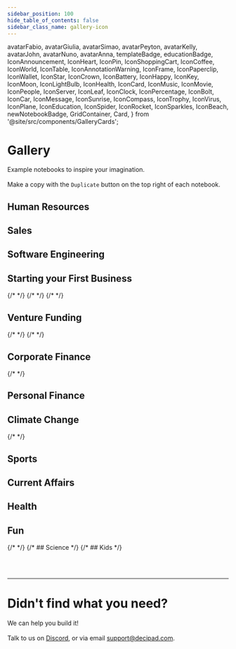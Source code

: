 ```yaml
---
sidebar_position: 100
hide_table_of_contents: false
sidebar_class_name: gallery-icon
---
```


  avatarFabio,
  avatarGiulia,
  avatarSimao,
  avatarPeyton,
  avatarKelly,
  avatarJohn,
  avatarNuno,
  avatarAnna,
  templateBadge,
  educationBadge,
  IconAnnouncement,
  IconHeart,
  IconPin,
  IconShoppingCart,
  IconCoffee,
  IconWorld,
  IconTable,
  IconAnnotationWarning,
  IconFrame,
  IconPaperclip,
  IconWallet,
  IconStar,
  IconCrown,
  IconBattery,
  IconHappy,
  IconKey,
  IconMoon,
  IconLightBulb,
  IconHealth,
  IconCard,
  IconMusic,
  IconMovie,
  IconPeople,
  IconServer,
  IconLeaf,
  IconClock,
  IconPercentage,
  IconBolt,
  IconCar,
  IconMessage,
  IconSunrise,
  IconCompass,
  IconTrophy,
  IconVirus,
  IconPlane,
  IconEducation,
  IconSpider,
  IconRocket,
  IconSparkles,
  IconBeach,
  newNotebookBadge,
  GridContainer,
  Card,
} from '@site/src/components/GalleryCards';

# Gallery

Example notebooks to inspire your imagination. <br></br>
Make a copy with the `Duplicate` button on the top right of each notebook.


## Human Resources

<GridContainer>
              <Card
                author="Kelly McEttrick"
                cardColor="--card-yellow"
                icon={IconLeaf}
                title="Offer letter template"
                img="https://user-images.githubusercontent.com/12210180/162471244-15b6b5ba-5ed3-45ee-a6e0-475d1b018053.png"
                notebook="https://app.decipad.com/n/You-re-hired-Offer-Letter%3Am5plUls5fkWflsneZcJNQ"
                description="Offer letters at startups most often include stock base compensation. Use this template to explain how these work and next steps."
                template
                avatar={avatarKelly}
              />
              <Card
                author="Kelly McEttrick"
                cardColor="--card-green"
                icon={IconLeaf}
                title="Understanding stock options"
                img="https://user-images.githubusercontent.com/12210180/162471244-15b6b5ba-5ed3-45ee-a6e0-475d1b018053.png"
                notebook="https://app.decipad.com/n/Understanding-stock-options-at-an-early-stage-startup%3ArSztWxWyHRz3wp-1sm13M"
                description="How equity compensation works? How much will your stock options be worth in the future?"
                avatar={avatarKelly}
              />
              <Card
                author="Kelly McEttrick"
                cardColor="--card-blue"
                icon={IconPercentage}
                title="Performance summary letter template"
                img="https://user-images.githubusercontent.com/12210180/162471244-15b6b5ba-5ed3-45ee-a6e0-475d1b018053.png"
                notebook="https://app.decipad.com/n/-Template-Performance-summary-letter-%3AjuzNZDn4zNSqn2Rz14pKn"
                description="Compensation adjustments are often based on performance and a formula. Use this template to communicate adjustments."
                template
                avatar={avatarKelly}
              />
              <Card
                author="Nuno Job"
                cardColor="--card-pink"
                icon={IconCoffee}
                title="Adjusting employee compensation when moving countries"
                img="https://user-images.githubusercontent.com/12210180/162471244-15b6b5ba-5ed3-45ee-a6e0-475d1b018053.png"
                notebook="https://app.decipad.com/n/Emily-in-Paris%3AmCTaRvBPOskMxCEKeKKxt?secret=Zhm1ToqvarE6ZzXHJU2Cn"
                description="A notebook that breaks down the calculations behind salary adjustments when moving cities."
                avatar={avatarNuno}
              />
            </GridContainer>

## Sales
<GridContainer>
              <Card
                author="Kelly McEttrick"
                cardColor="--card-yellow"
                icon={IconLeaf}
                title="Sales Pipeline Report"
                img="https://user-images.githubusercontent.com/12210180/162471244-15b6b5ba-5ed3-45ee-a6e0-475d1b018053.png"
                notebook="https://app.decipad.com/n/-Template-Sales-Report-Monthly-Pipeline-Update%3ABxUws8V5ImNdj3feqCevN"
                description="Build a report to showcase the current and future state of your sales funnel using data views."
                template
                avatar={avatarKelly}
                newNotebook
              />
            </GridContainer>

## Software Engineering
<GridContainer>
              <Card
                author="Fabio Santos"
                cardColor="--card-blue"
                icon={IconServer}
                title="Picking the right GitHub plan for your team"
                img="https://user-images.githubusercontent.com/12210180/162471244-15b6b5ba-5ed3-45ee-a6e0-475d1b018053.png"
                notebook="https://app.decipad.com/n/Should-I-upgrade-to-Github-s-Enterprise-plan-%3AFlwvRkd6oiuePyH7MNzan"
                description="Explores different plan scenarios depending on your team's GitHub usage."
                avatar={avatarFabio}
              />
            </GridContainer>

## Starting your First Business

<GridContainer>
            <Card
                author="Kelly McEttrick"
                cardColor="--card-green"
                icon={IconCard}
                title="Invoice template"
                img="https://user-images.githubusercontent.com/12210180/162471244-15b6b5ba-5ed3-45ee-a6e0-475d1b018053.png"
                notebook="https://app.decipad.com/n/Invoice-for-Professional-Services%3AbvG3oSIDSMoZxx5oFHQ4r"
                description="This notebook showcases how you can create an invoice on Decipad."
                template
                avatar={avatarKelly}
              ></Card>
              <Card
                author="Simão Dias"
                cardColor="--card-purple"
                icon={IconSparkles}
                title="Start a business"
                img="https://user-images.githubusercontent.com/12210180/162471244-15b6b5ba-5ed3-45ee-a6e0-475d1b018053.png"
                notebook="https://app.decipad.com/n/-Starting-a-Candle-Business%3AJTYAmhcwfINZobogKoEbU"
                description="Example on how to break down and forecast financials of a businees before starting."
                avatar={avatarSimao}
              />
              <Card
                author="Giulia Camargo"
                cardColor="--card-yellow"
                icon={IconStar}
                title="Pricing a consulting project"
                img="https://user-images.githubusercontent.com/12210180/162471244-15b6b5ba-5ed3-45ee-a6e0-475d1b018053.png"
                notebook="https://app.decipad.com/n/Pricing-a-consulting-project%3AXvFir3R2H_GvTfsy5bA4Q"
                description="Landed a new project? Use this model to understand how to calculate staff allocation, project expenses, and target rates."
                avatar={avatarGiulia}
              />
              {/* <Card
                author="Nuno Job"
                cardColor="--card-green"
                icon="🤔"
                title="How much money do I need to start my business?"
                img="https://user-images.githubusercontent.com/12210180/162471244-15b6b5ba-5ed3-45ee-a6e0-475d1b018053.png"
                notebook="https://app.decipad.com/n/Simple-Cashflow%3Ak1Zw0l2QmvbU5DIJ_XWxu?secret=vgzyDwDdJhTNN1SccetIe"
                description="Use this notebook to understand your cashflow and project the initial investment you need."
              ></Card> */}
              {/* <Card
                author="Nuno Job"
                cardColor="--card-green"
                icon="🤒"
                title=" Build a new gym"
                img="https://user-images.githubusercontent.com/12210180/162471244-15b6b5ba-5ed3-45ee-a6e0-475d1b018053.png"
                notebook="https://app.decipad.com"
                description="Missing"
            /> */}
              <Card
                author="Giulia Camargo"
                cardColor="--card-white"
                icon={IconKey}
                title="Restaurant Pricing"
                img="https://user-images.githubusercontent.com/12210180/162471244-15b6b5ba-5ed3-45ee-a6e0-475d1b018053.png"
                notebook="https://app.decipad.com/n/Is-my-restaurant-profitable-%3AJ0dGd6P-2FCtBN-RaULz4"
                description="Use this model to understand how you should price the meals at your restaurant in order to be profitable."
                avatar={avatarGiulia}
              />
              {/* <Card
                author="Nuno Job"
                cardColor="--card-green"
                icon="🤒"
                title=" Trojan Financials"
                img="https://user-images.githubusercontent.com/12210180/162471244-15b6b5ba-5ed3-45ee-a6e0-475d1b018053.png"
                notebook="https://app.decipad.com"
                description="Missing"
          /> */}
            </GridContainer>

## Venture Funding

<GridContainer>
              {/* <Card
                author="Nuno Job"
                cardColor="--card-green"
                icon="🤒"
                title="Pro-rata calculator for your next round"
                img="https://user-images.githubusercontent.com/12210180/162471244-15b6b5ba-5ed3-45ee-a6e0-475d1b018053.png"
                notebook="https://app.decipad.com"
                description="Missing"
        /> */}
              <Card
                author="Nuno Job"
                cardColor="--card-blue"
                icon={IconRocket}
                title="A founders guide to pricing your first round"
                img="https://user-images.githubusercontent.com/12210180/162471244-15b6b5ba-5ed3-45ee-a6e0-475d1b018053.png"
                notebook="https://app.decipad.com/n/A-founders-guide-to-pricing-your-first-round%3AEIfsPUrmoNZDMtGHYuxMW"
                description="Before you negotiate your first VC round, you might have a simple cap. This Notebook goes over the math and breaks it down."
                avatar={avatarNuno}
              />
              <Card
                author="Nuno Job"
                cardColor="--card-yellow"
                icon={IconAnnotationWarning}
                title="A founder's guide to liquidation preference"
                img="https://user-images.githubusercontent.com/12210180/162471244-15b6b5ba-5ed3-45ee-a6e0-475d1b018053.png"
                notebook="https://app.decipad.com/n/A-founder-s-guide-to-liquidation-preference-startup-demo%3A789aAn-CwBN1JoxDCZxjn"
                description="When negotiating your term sheet, you will likely find liquidation preference as one of the terms. So, what does it mean?"
                avatar={avatarNuno}
              />
              {/* <Card
                author="Nuno Job"
                cardColor="--card-green"
                icon="🤒"
                title="Profit sharing with founders for a VC fund"
                img="https://user-images.githubusercontent.com/12210180/162471244-15b6b5ba-5ed3-45ee-a6e0-475d1b018053.png"
                notebook="https://app.decipad.com"
                description="Missing"
    /> */}
            </GridContainer>

## Corporate Finance
<GridContainer>
              <Card
                author="Kelly McEttrick"
                cardColor="--card-green"
                icon={IconWorld}
                title="$AAPL, interest rates and the stock market"
                img="https://user-images.githubusercontent.com/12210180/162471244-15b6b5ba-5ed3-45ee-a6e0-475d1b018053.png"
                notebook="https://app.decipad.com/n/Rising-interest-rates-and-AAPL-share-price%3AGwKX8lzGM5tDFJ3aV6eTJ"
                description="You’ve probably been hearing a lot about interest rates lately. Check out this model that shows why they have been making the markets go wild."
                avatar={avatarKelly}
              />
              {/*
              <Card
                author="Nuno Job"
                cardColor="--card-green"
                icon="🤒"
                title="Vera Cruz"
                img="https://user-images.githubusercontent.com/12210180/162471244-15b6b5ba-5ed3-45ee-a6e0-475d1b018053.png"
                notebook="https://app.decipad.com"
                description="Missing"
              />
              */}
            </GridContainer>


## Personal Finance
<GridContainer>
            <Card
                author="Nuno Job"
                cardColor="--card-green"
                icon={IconRocket}
                title="How much money do I get on a savings account?"
                img="https://user-images.githubusercontent.com/12210180/162471244-15b6b5ba-5ed3-45ee-a6e0-475d1b018053.png"
                notebook="https://app.decipad.com/n/How-much-money-do-I-get-on-a-savings-account-Template%3AynrEw3tTP1a6MVrUYbM_3"
                description="Some institutions pay interest when you open a savings account. Use this template to check how much money you will get after taxes."
                template
                newNotebook
                avatar={avatarNuno}
              />
              <Card
                author="Simão Dias"
                cardColor="--card-green"
                icon={IconLeaf}
                title="Finance Tracker"
                img="https://user-images.githubusercontent.com/12210180/162471244-15b6b5ba-5ed3-45ee-a6e0-475d1b018053.png"
                notebook="https://app.decipad.com/n/-Template-My-Finance-Tracker-2023%3AA5sV922M9Qtn71KoDdHzO"
                description="Input your expenses and income to get a detailed summary of cashflows using data views."
                template
                newNotebook
                avatar={avatarSimao}
              />
              <Card
                author="Peyton Swift"
                cardColor="--card-green"
                icon={IconRocket}
                title="When can I retire?"
                img="https://user-images.githubusercontent.com/12210180/162471244-15b6b5ba-5ed3-45ee-a6e0-475d1b018053.png"
                notebook="https://app.decipad.com/n/-Decode-F-I-R-E-%3AD8PUgXa8VQxoCIWi7Tq4A?secret=JTq7qfP3q_qbNGsYAm_Uu"
                description="Use the F.I.R.E model (Financial Independence, Retire Early) to understand how you can become work optional."
                avatar={avatarPeyton}
              />
              <Card
                author="PeytonSwift"
                cardColor="--card-green"
                icon={IconRocket}
                title="Can I afford all these subscriptions?"
                img="https://user-images.githubusercontent.com/12210180/162471244-15b6b5ba-5ed3-45ee-a6e0-475d1b018053.png"
                notebook="https://app.decipad.com/n/-Subscription-Tracker%3Awy0DuDrADXjoUOsW59iTc?secret=DpImmwlNWuLdw4XYUhldd"
                description="Everything is using a subscription model nowadays. Use this model to understand your expenses."
                avatar={avatarPeyton}
              />
              <Card
                author="Kelly McEttrick"
                cardColor="--card-green"
                icon={IconRocket}
                title="Should you negotiate your salary?"
                img="https://user-images.githubusercontent.com/12210180/162471244-15b6b5ba-5ed3-45ee-a6e0-475d1b018053.png"
                notebook="https://app.decipad.com/n/How-much-are-you-losing-during-your-lifetime-if-you-don-t-negotiate-your-salary-%3Ah65Y4c99Swzn9smvVNyMC"
                description="Your salary is much like investing: where you start impacts your total return. Explore the numbers on this notebook to see how much you would be losing."
                avatar={avatarKelly}
              />
              <Card
                author="Simão Dias"
                cardColor="--card-white"
                icon={IconAnnotationWarning}
                title="Interest Rates? How much are they costing me?"
                img="https://user-images.githubusercontent.com/12210180/162471244-15b6b5ba-5ed3-45ee-a6e0-475d1b018053.png"
                notebook="https://app.decipad.com/n/Interest-Rates-How-much-are-they-costing-me-%3AKQ6BCwfuv1ijdQcSmiki7"
                description="It's important to understand how much of your monthly payment is going to the principal (ie. to repay your owed money) and how much is going to fees and interest."
                avatar={avatarSimao}
              />
            </GridContainer>

## Climate Change
<GridContainer>
              <Card
                author="Nuno Job"
                cardColor="--card-blue"
                icon={IconCar}
                title="Should I buy an electric car?"
                img="https://user-images.githubusercontent.com/12210180/162471244-15b6b5ba-5ed3-45ee-a6e0-475d1b018053.png"
                notebook="https://app.decipad.com/n/-Should-I-buy-an-electric-car-%3AX94KlVvqJDUvIqt-9mv93"
                description="Want to make the switch to electric? Use this model to understand how to calculate your savings potential."
                avatar={avatarNuno}
              />
              {/* <Card
                author="Nuno Job"
                cardColor="--card-green"
                icon="🤒"
                title="Should I change my electric car energy tariff"
                img="https://user-images.githubusercontent.com/12210180/162471244-15b6b5ba-5ed3-45ee-a6e0-475d1b018053.png"
                notebook="https://app.decipad.com"
                description="Missing"
          /> */}
              <Card
                author="Peyton Swift"
                cardColor="--card-yellow"
                icon={IconAnnouncement}
                title="How much can I save if I stop using my air conditioning?"
                img="https://user-images.githubusercontent.com/12210180/162471244-15b6b5ba-5ed3-45ee-a6e0-475d1b018053.png"
                notebook="https://app.decipad.com/n/Copy-of-How-much-can-I-save-if-I-stop-using-my-air-conditioning-Yen-%3AuzEyS4KVhhLGRq8RWO0Ua"
                description="As Europe copes with rising energy prices, the Spanish government has asked citizens to turn down the A/C."
                avatar={avatarPeyton}
              />
              <Card
                author="Giulia Camargo"
                cardColor="--card-green"
                icon={IconRocket}
                title="Earth overshoot day"
                img="https://user-images.githubusercontent.com/12210180/162471244-15b6b5ba-5ed3-45ee-a6e0-475d1b018053.png"
                notebook="https://app.decipad.com/n/Earth-Overshoot-Day%3AafAklYs-D00_535FlF4qJ"
                description="Each year's #EarthOvershootDay
                marks when humanity’s demand for ecological resources exceeds what the earth can regenerate in a year. Have you ever wondered how it is calculated?"
                avatar={avatarGiulia}
              />
            </GridContainer>

## Sports
<GridContainer>
              <Card
                author="Kelly McEttrick"
                cardColor="--card-green"
                icon={IconRocket}
                title="How to build up your runs this summer"
                img="https://user-images.githubusercontent.com/12210180/162471244-15b6b5ba-5ed3-45ee-a6e0-475d1b018053.png"
                notebook="https://app.decipad.com/n/How-to-build-up-your-runs-this-summer-consumer-demo%3ApBMgmhZf4YbMZhvkm1bBM"
                description="Make a plan to increase the distance you can run."
                avatar={avatarKelly}
              />
              <Card
                author="Nuno Job"
                cardColor="--card-green"
                icon={IconRocket}
                title="Comparing your triathlon times to Olympic gold winners"
                img="https://user-images.githubusercontent.com/12210180/162471244-15b6b5ba-5ed3-45ee-a6e0-475d1b018053.png"
                notebook="https://app.decipad.com/n/Triathlon-times-demo-consumer%3ABiAU1Doi3hknMbRVJ7wj0"
                description="Ever wonder how your triathlon time can compare to elite athletes? Explore the calculations."
                avatar={avatarNuno}
              />
              <Card
                author="Peyton Swift"
                cardColor="--card-green"
                icon={IconRocket}
                title="Improving your 5k time"
                img="https://user-images.githubusercontent.com/12210180/162471244-15b6b5ba-5ed3-45ee-a6e0-475d1b018053.png"
                notebook="https://app.decipad.com/n/Improving-your-5k-time-demo-consumer%3Aauj_wnWdSnuTw2XjNn_nP"
                description="Simple calculations on how to improve running times."
                avatar={avatarPeyton}
              />
              <Card
                author="Giulia Camargo"
                cardColor="--card-blue"
                icon={IconVirus}
                title="What size should my skis be?"
                img="https://user-images.githubusercontent.com/12210180/174139877-d558a1ac-b995-4848-a7a7-f42cd53e3401.png"
                notebook="https://app.decipad.com/n/-What-size-skis-do-I-need-%3AHAxnPfO0e4H9MHoig3zFG?secret=VDoYnnowEi8imsPqvUyWT"
                description="Going to the mountains? Use this model to learn how to calculate your perfect ski size."
                avatar={avatarGiulia}
              />
            </GridContainer>

## Current Affairs
<GridContainer>
              <Card
                author="Simão Dias"
                cardColor="--card-green"
                icon={IconRocket}
                title="Revenue from Twitter verification"
                img="https://user-images.githubusercontent.com/12210180/162471244-15b6b5ba-5ed3-45ee-a6e0-475d1b018053.png"
                notebook="https://app.decipad.com/n/Let-s-do-the-Math-Revenue-from-Twitter-Verification:pFbOpkpXR_5O-hJGIjTSy"
                description="How much revenue could Twitter bring by charging for verification?"
                avatar={avatarSimao}
                newNotebook
              />
            </GridContainer>

## Health
<GridContainer>
              <Card
                author="Anna"
                cardColor="--card-purple"
                icon={IconMoon}
                title="Sleep cycle calculator"
                img="https://user-images.githubusercontent.com/12210180/162471244-15b6b5ba-5ed3-45ee-a6e0-475d1b018053.png"
                notebook="https://app.decipad.com/n/Sleep-Cycle-Calculator%3AROAKYSWv17L9rpVww-D7D"
                description="Wondering why you’re waking up tired? Maybe it’s because you’re not respecting your sleep cycle!"
                avatar={avatarAnna}
              />
              <Card
                author="John Costa"
                cardColor="--card-green"
                icon={IconRocket}
                title="What's the real price of social media"
                img="https://user-images.githubusercontent.com/12210180/162471244-15b6b5ba-5ed3-45ee-a6e0-475d1b018053.png"
                notebook="https://app.decipad.com/n/Copy-of-What-s-the-real-price-of-social-media-%3AERjndAreui5OGaP_lqZRM"
                description="What would happen if you reallocated a portion of your social media time into productive work hours?"
                avatar={avatarJohn}
              />
            </GridContainer>

## Fun
<GridContainer>
              <Card
                author="Nuno Job"
                cardColor="--card-yellow"
                icon={IconCoffee}
                title="How to make the perfect cup of coffee?"
                img="https://user-images.githubusercontent.com/12210180/162471244-15b6b5ba-5ed3-45ee-a6e0-475d1b018053.png"
                notebook="https://app.decipad.com/n/How-to-make-the-perfect-cup-of-coffee-%3AhSp6SmazqhsvafYO9QRsZ"
                description="Brewing coffee is a science. Understand the math behind it and get personalized instructions to make drip coffee with this notebook."
                avatar={avatarNuno}
              />
              <Card
                author="Simão Dias"
                cardColor="--card-green"
                icon={IconRocket}
                title="Bitcoins, or burgers?"
                img="https://user-images.githubusercontent.com/12210180/162471244-15b6b5ba-5ed3-45ee-a6e0-475d1b018053.png"
                notebook="https://app.decipad.com/n/Bitcoins-or-Burgers-%3AuMSqYhchnox64XIQm4iwe"
                description="Find how many hambuergers you can buy with your Bitcoin."
                avatar={avatarSimao}
              />
              {/*
              <Card
                author="Nuno Job"
                cardColor="--card-green"
                icon="🤔"
                title="Rounding, fact checking xkcd "
                img="https://user-images.githubusercontent.com/12210180/162471244-15b6b5ba-5ed3-45ee-a6e0-475d1b018053.png"
                notebook="https://dev.decipad.com/n/Rounding-xkcd-2585-demo-consumer%3AMi0x3omXZH0mJ0C9JEuP0"
                description="Using the Decipad language to fact xkcd"
              />
        */}
            </GridContainer>
{/*
## Science
            <GridContainer>
              <Card
                author="João Pena"
                cardColor="--card-yellow"
                icon="🪨"
                title="How does gravity work?"
                img="https://user-images.githubusercontent.com/12210180/162471244-15b6b5ba-5ed3-45ee-a6e0-475d1b018053.png"
                notebook="https://app.decipad.com/n/Q5sDRcpQ4lYSg84Hrs3gf?secret=Bf2nWPe5ZAuDJL9MEWP1L"
                description="How much force do you exert on earth? Use this model to learn some physics fundamentals!"
              />
            </GridContainer>
*/}
{/*
## Kids
<GridContainer>
<Card
                author="Simão Dias"
                cardColor="--card-green"
                icon="🐇"
                title="Step to Bunny Hop Converter"
                img="https://user-images.githubusercontent.com/12210180/162471244-15b6b5ba-5ed3-45ee-a6e0-475d1b018053.png"
                notebook="https://app.decipad.com"
                description="Interactive playground to calculate bunny hops."
              />
              <Card
                author="Nuno Job"
                cardColor="--card-blue"
                icon="🏛"
                title="Roman Numerals"
                img="https://user-images.githubusercontent.com/12210180/162471244-15b6b5ba-5ed3-45ee-a6e0-475d1b018053.png"
                notebook="https://app.decipad.com"
                description="Roman numerals using the Decipad Language."
              />
              <Card
                author="Nuno Job"
                cardColor="--card-yellow"
                icon="🪶"
                title="Alice in Feathers"
                img="https://user-images.githubusercontent.com/12210180/162471244-15b6b5ba-5ed3-45ee-a6e0-475d1b018053.png"
                notebook="https://app.decipad.com"
                description="Powerful unit conversion with the Decipad Language."
              />
            </GridContainer>
            */}

<br></br>

---
# Didn't find what you need?

We can help you build it! <br></br>
Talk to us on [Discord](https://discord.gg/CUtKEd3rBn), or via email [support@decipad.com](mailto:support@decipad.com).
